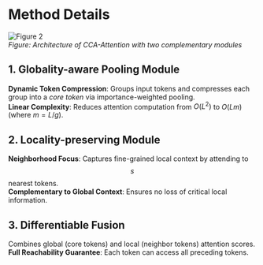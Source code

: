 # Method Details
![Figure 2](./imgs/method.png)  
*Figure: Architecture of CCA-Attention with two complementary modules*

## 1. Globality-aware Pooling Module

**Dynamic Token Compression**: Groups input tokens and compresses each group into a *core token* via importance-weighted pooling.  
**Linear Complexity**: Reduces attention computation from $O(L^2)$ to $O(Lm)$ (where $m = L/g$).  

## 2. Locality-preserving Module  

**Neighborhood Focus**: Captures fine-grained local context by attending to $$s$$ nearest tokens.  
**Complementary to Global Context**: Ensures no loss of critical local information.  

## 3. Differentiable Fusion  

Combines global (core tokens) and local (neighbor tokens) attention scores.  
**Full Reachability Guarantee**: Each token can access all preceding tokens.  
